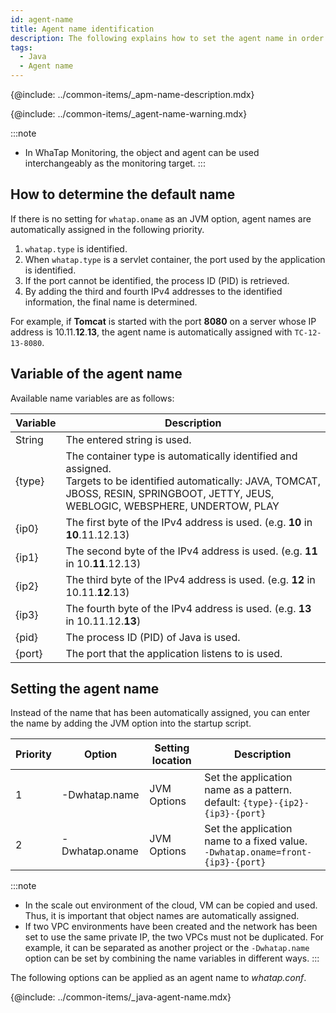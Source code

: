 ```yaml
---
id: agent-name
title: Agent name identification
description: The following explains how to set the agent name in order to identify the monitoring target.
tags:
  - Java
  - Agent name
---
```


{@include: ../common-items/_apm-name-description.mdx}

{@include: ../common-items/_agent-name-warning.mdx}

:::note

-   In WhaTap Monitoring, the object and agent can be used interchangeably as the monitoring target.
:::

## How to determine the default name

If there is no setting for `whatap.oname` as an JVM option, agent names are automatically assigned in the following priority.

1.  `whatap.type` is identified.
2.  When `whatap.type` is a servlet container, the port used by the application is identified.
3.  If the port cannot be identified, the process ID (PID) is retrieved.
4.  By adding the third and fourth IPv4 addresses to the identified information, the final name is determined.

For example, if **Tomcat** is started with the port **8080** on a server whose IP address is 10.11.**12**.**13**, the agent name is automatically assigned with `TC-12-13-8080`.

## Variable of the agent name

Available name variables are as follows:

| Variable | Description                                                                                                                                                                                         |
| -------- | --------------------------------------------------------------------------------------------------------------------------------------------------------------------------------------------------- |
| String   | The entered string is used.                                                                                                                                                                         |
| {type}   | The container type is automatically identified and assigned. <br/> Targets to be identified automatically: JAVA, TOMCAT, JBOSS, RESIN, SPRINGBOOT, JETTY, JEUS, WEBLOGIC, WEBSPHERE, UNDERTOW, PLAY |
| {ip0}    | The first byte of the IPv4 address is used. (e.g. **10** in **10**.11.12.13)                                                                                                                        |
| {ip1}    | The second byte of the IPv4 address is used. (e.g. **11** in 10.**11**.12.13)                                                                                                                       |
| {ip2}    | The third byte of the IPv4 address is used. (e.g. **12** in 10.11.**12**.13)                                                                                                                        |
| {ip3}    | The fourth byte of the IPv4 address is used. (e.g. **13** in 10.11.12.**13**)                                                                                                                       |
| {pid}    | The process ID (PID) of Java is used.                                                                                                                                                               |
| {port}   | The port that the application listens to is used.                                                                                                                                                   |

## Setting the agent name

Instead of the name that has been automatically assigned, you can enter the name by adding the JVM option into the startup script.

| Priority | Option           | Setting location   | Description                                                                         |
| -------- | ---------------- | ------------------ | ----------------------------------------------------------------------------------- |
| 1        | \-Dwhatap.name   | JVM Options        | Set the application name as a pattern. <br/>default: `{type}-{ip2}-{ip3}-{port}`    |
| 2        | \-Dwhatap.oname  | JVM Options        | Set the application name to a fixed value. <br/>`-Dwhatap.oname=front-{ip3}-{port}` |

:::note

-   In the scale out environment of the cloud, VM can be copied and used. Thus, it is important that object names are automatically assigned.
-   If two VPC environments have been created and the network has been set to use the same private IP, the two VPCs must not be duplicated. For example, it can be separated as another project or the `-Dwhatap.name` option can be set by combining the name variables in different ways.
:::

The following options can be applied as an agent name to _whatap.conf_.

{@include: ../common-items/_java-agent-name.mdx}
